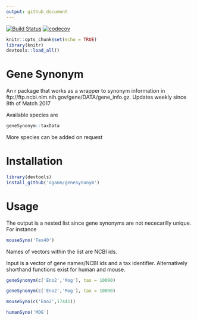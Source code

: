```yaml
---
output: github_document
---
```

[![Build Status](https://travis-ci.org/oganm/geneSynonym.svg?branch=master)](https://travis-ci.org/oganm/geneSynonym) [![codecov](https://codecov.io/gh/oganm/geneSynonym/branch/master/graph/badge.svg)](https://codecov.io/gh/oganm/geneSynonym)

```r
knitr::opts_chunk$set(echo = TRUE)
library(knitr)
devtools::load_all()
```
# Gene Synonym
An r package that works as a wrapper to synonym information in ftp://ftp.ncbi.nlm.nih.gov/gene/DATA/gene_info.gz. Updates weekly since 8th of Match 2017

Available species are

```r
geneSynonym::taxData
```

More species can be added on request


Installation
============
```r
library(devtools)
install_github('oganm/geneSynonym')
```

Usage
===========
The output is a nested list since gene synonyms are not nececarilly unique. For instance

```r
mouseSyno('Tex40')
```

Names of vectors within the list are NCBI ids.

Input is a vector of gene names/NCBI ids and a tax identifier. Alternatively shorthand functions exist for human and mouse.

```r
geneSynonym(c('Eno2','Mog'), tax = 10090)

geneSynonym(c('Eno2','Mog'), tax = 10090)

mouseSyno(c('Eno2',17441))

humanSyno('MOG')
```
